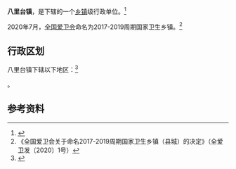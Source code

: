 {{中国乡级行政区|12/01/12/107/000
| 电话区号 = 22
}}

'''八里台镇'''，是{{PRC admin/fullname|12/01/12/107/000|3}}下辖的一个[[乡镇|乡镇]]级行政单位。<ref>{{PRC admin/ref sgc|{{PRC admin/parent|12/01/12/107/000}}}}</ref>

2020年7月，[[全国爱国卫生运动委员会|全国爱卫会]]命名{{PAGENAMEBASE}}为2017-2019周期国家卫生乡镇。<ref>《全国爱卫会关于命名2017-2019周期国家卫生乡镇（县城）的决定》（全爱卫发〔2020〕1号）</ref>

== 行政区划 ==

八里台镇下辖以下地区：<ref>{{PRC admin/ref sgc|12/01/12/107/000}}</ref>

{{PRC admin/children|12/01/12/107/000}}。

== 参考资料 ==

{{reflist}}

{{PRC admin/navcat|12/01/12/107/000}}